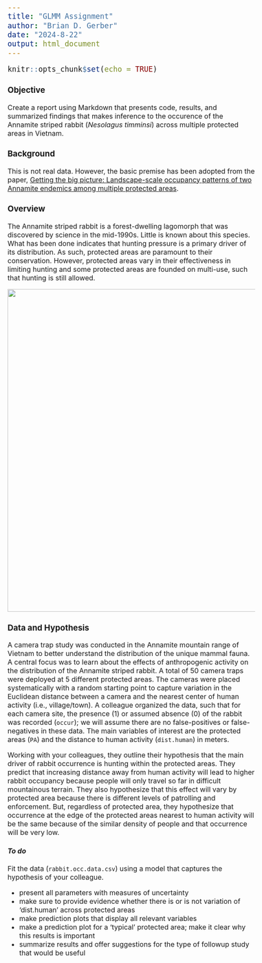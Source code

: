 ```yaml
---
title: "GLMM Assignment"
author: "Brian D. Gerber"
date: "2024-8-22"
output: html_document
---
```


<style type="text/css">
  body{
  font-size: 12pt;
}
pre{
  font-size: 20px; 
}
</style>

```r
knitr::opts_chunk$set(echo = TRUE)
```

### **Objective**
Create a report using Markdown that presents code, results, and summarized findings that makes inference to the occurence of the Annamite striped rabbit (*Nesolagus timminsi*) across multiple protected areas in Vietnam.

### **Background**
This is not real data. However, the basic premise has been adopted from the paper, [Getting the big picture: Landscape-scale occupancy patterns of two Annamite endemics among multiple protected areas](https://conbio.onlinelibrary.wiley.com/doi/full/10.1111/csp2.620).


### **Overview**
The Annamite striped rabbit is a forest-dwelling lagomorph that was discovered by science in the mid-1990s. Little is known about this species. What has been done indicates that hunting pressure is a primary driver of its distribution. As such, protected areas are paramount to their conservation. However, protected areas vary in their effectiveness in limiting hunting and some protected areas are founded on multi-use, such that hunting is still allowed. 


<p align="center">
<img src="Annamite striped rabbit.png" width="750"/>
</p>


### Data and Hypothesis

A camera trap study was conducted in the Annamite mountain range of Vietnam to better understand the distribution of the unique mammal fauna. A central focus was to learn about the effects of anthropogenic activity on the distribution of the Annamite striped rabbit. A total of 50 camera traps were deployed at 5 different protected areas. The cameras were placed systematically with a random starting point to capture variation in the Euclidean distance between a camera and the nearest center of human activity (i.e., village/town). A colleague organized the data, such that for each camera site, the presence (1) or assumed absence (0) of the rabbit was recorded (`occur`); we will assume there are no false-positives or false-negatives in these data. The main variables of interest are the protected areas (`PA`) and the distance to human activity (`dist.human`) in meters.

Working with your colleagues, they outline their hypothesis that the main driver of rabbit occurrence is hunting within the protected areas. They predict that increasing distance away from human activity will lead to higher rabbit occupancy because people will only travel so far in difficult mountainous terrain. They also hypothesize that this effect will vary by protected area because there is different levels of patrolling and enforcement. But, regardless of protected area, they hypothesize that occurrence at the edge of the protected areas nearest to human activity will be the same because of the similar density of people and that occurrence will be very low.

#### *To do*

Fit the data (`rabbit.occ.data.csv`) using a model that captures the hypothesis of your colleague.

- present all parameters with measures of uncertainty
- make sure to provide evidence whether there is or is not variation of 'dist.human' across protected areas
- make prediction plots that display all relevant variables
- make a prediction plot for a 'typical' protected area; make it clear why this results is important
- summarize results and offer suggestions for the type of followup study that would be useful


<br>
<br>